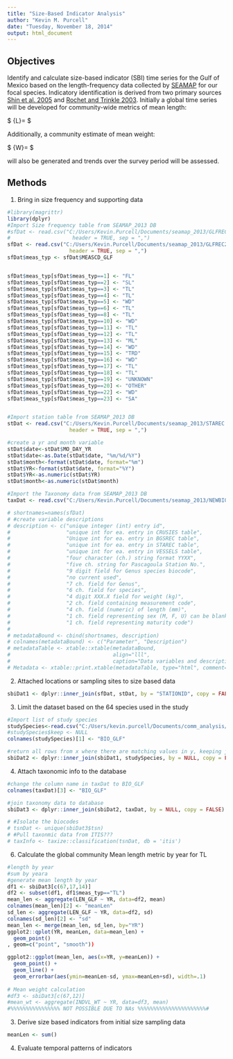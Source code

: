 ```yaml
---
title: "Size-Based Indicator Analysis"
author: "Kevin M. Purcell"
date: "Tuesday, November 18, 2014"
output: html_document
---
```


## Objectives
Identify and calculate size-based indicator (SBI) time series for the Gulf of Mexico based on the length-frequency data collected by [SEAMAP]() for our focal species.  Indicatory identification is derived from two primary sources [Shin et al. 2005](http://icesjms.oxfordjournals.org/content/62/3/384) and [Rochet and Trinkle 2003](http://www.nrcresearchpress.com/doi/abs/10.1139/f02-164).  Initially a global time series will be developed for community-wide metrics of mean length:

$ \bar{L}=\frac{\sum\limits_{N}L}{N} $  

Additionally, a community estimate of mean weight:

$ \bar{W}=\frac{B}{N} $  

will also be generated and trends over the survey period will be assessed.




## Methods

1. Bring in size frequency and supporting data
```r
#library(magrittr)
library(dplyr)
#Import Size frequency table from SEAMAP_2013 DB
#sfDat <- read.csv("C:/Users/Kevin.Purcell/Documents/seamap_2013/GLFREC.csv", 
#                    header = TRUE, sep = ",")
sfDat <- read.csv("C:/Users/Kevin.Purcell/Documents/seamap_2013/GLFREC2.csv", 
                    header = TRUE, sep = ",")
sfDat$meas_typ <- sfDat$MEASCD_GLF


sfDat$meas_typ[sfDat$meas_typ==1] <- "FL"
sfDat$meas_typ[sfDat$meas_typ==2] <- "SL"
sfDat$meas_typ[sfDat$meas_typ==3] <- "TL"
sfDat$meas_typ[sfDat$meas_typ==4] <- "TL"
sfDat$meas_typ[sfDat$meas_typ==5] <- "WD"
sfDat$meas_typ[sfDat$meas_typ==6] <- "TL"
sfDat$meas_typ[sfDat$meas_typ==8] <- "TL"
sfDat$meas_typ[sfDat$meas_typ==10] <- "WD"
sfDat$meas_typ[sfDat$meas_typ==11] <- "TL"
sfDat$meas_typ[sfDat$meas_typ==12] <- "TL"
sfDat$meas_typ[sfDat$meas_typ==13] <- "ML"
sfDat$meas_typ[sfDat$meas_typ==14] <- "WD"
sfDat$meas_typ[sfDat$meas_typ==15] <- "TRD"
sfDat$meas_typ[sfDat$meas_typ==16] <- "WD"
sfDat$meas_typ[sfDat$meas_typ==17] <- "TL"
sfDat$meas_typ[sfDat$meas_typ==18] <- "TL"
sfDat$meas_typ[sfDat$meas_typ==19] <- "UNKNOWN"
sfDat$meas_typ[sfDat$meas_typ==20] <- "OTHER"
sfDat$meas_typ[sfDat$meas_typ==22] <- "WD"
sfDat$meas_typ[sfDat$meas_typ==23] <- "SA"


#Import station table from SEAMAP_2013 DB
stDat <- read.csv("C:/Users/Kevin.Purcell/Documents/seamap_2013/STAREC.csv", 
                    header = TRUE, sep = ",")

#create a yr and month variable
stDat$date<-stDat$MO_DAY_YR
stDat$date<-as.Date(stDat$date, "%m/%d/%Y")
stDat$month<-format(stDat$date, format="%m")
stDat$YR<-format(stDat$date, format="%Y")
stDat$YR<-as.numeric(stDat$YR)
stDat$month<-as.numeric(stDat$month)

#Import the Taxonomy data from SEAMAP_2013 DB
taxDat <- read.csv("C:/Users/Kevin.Purcell/Documents/seamap_2013/NEWBIOCODESBIG.csv", header = TRUE, sep = ",")
```


```r

# shortnames=names(sfDat)
# #create variable descriptions
# description <- c("unique integer (int) entry id",
#                  "unique int for ea. entry in CRUSIES table",
#                  "Unique int for ea. entry in BGSREC table",
#                  "unique int for ea. entry in STAREC table",
#                  "unique int for ea. entry in VESSELS table",
#                  "four character (ch.) string format YYXX",
#                  "five ch. string for Pascagoula Station No.",
#                  "9 digit field for Genus species biocode",
#                  "no current used",
#                  "7 ch. field for Genus",
#                  "6 ch. field for species",
#                  "4 digit XXX.X field for weight (kg)",
#                  "2 ch. field containing measurement code",
#                  "4 ch. field (numeric) of length (mm)",
#                  "1 ch. field representing sex (M, F, U) can be blank",
#                  "1 ch. field representing maturity code")
# 
# metadataBound <- cbind(shortnames, description)
# colnames(metadataBound) <- c("Parameter", "Description")
# metadataTable <- xtable::xtable(metadataBound, 
#                                 align="lll",
#                                 caption="Data variables and description") 
# Metadata <- xtable::print.xtable(metadataTable, type="html", comment=FALSE)
```


2. Attached locations or sampling sites to size based data
```r
sbiDat1 <- dplyr::inner_join(sfDat, stDat, by = "STATIONID", copy = FALSE)

```


3. Limit the dataset based on the 64 species used in the study
```r
#Import list of study species
studySpecies<-read.csv("C:/Users/kevin.purcell/Documents/comm_analysis/seamap_keepers_comm_analysis.csv")
#studySpecies$keep <- NULL
colnames(studySpecies)[1] <- "BIO_GLF"

#return all rows from x where there are matching values in y, keeping just columns from x. 
sbiDat2 <- dplyr::inner_join(sbiDat1, studySpecies, by = NULL, copy = FALSE)
```

4. Attach taxonomic info to the database
```r
#change the column name in taxDat to BIO_GLF
colnames(taxDat)[3] <- "BIO_GLF"

#join taxonomy data to database
sbiDat3 <- dplyr::inner_join(sbiDat2, taxDat, by = NULL, copy = FALSE)

# #Isolate the biocodes
# tsnDat <- unique(sbiDat3$tsn)
# #Pull taxonmic data from ITIS???
# taxInfo <- taxize::classification(tsnDat, db = 'itis')
```


6. Calculate the global community Mean length metric by year for TL
```r
#length by year
#sum by yeara
#generate mean length by year
df1 <- sbiDat3[c(67,17,14)] 
df2 <- subset(df1, df1$meas_typ=="TL")
mean_len <- aggregate(LEN_GLF ~ YR, data=df2, mean)
colnames(mean_len)[2] <- "meanLen"
sd_len <- aggregate(LEN_GLF ~ YR, data=df2, sd)
colnames(sd_len)[2] <- "sd"
mean_len <- merge(mean_len, sd_len, by="YR")
ggplot2::qplot(YR, meanLen, data=mean_len) +
  geom_point()
, geom=c("point", "smooth"))

ggplot2::ggplot(mean_len, aes(x=YR, y=meanLen)) + 
  geom_point() +
  geom_line() +
  geom_errorbar(aes(ymin=meanLen-sd, ymax=meanLen+sd), width=.1)
   
# Mean weight calculation
#df3 <- sbiDat3[c(67,12)]
#mean_wt <- aggregate(INDVL_WT ~ YR, data=df3, mean)
#%%%%%%%%%%%%%%%% NOT POSSIBLE DUE TO NAs %%%%%%%%%%%%%%%%%%%%%%#

```



3. Derive size based indicators from initial size sampling data
```r
meanLen <- sum()


```




4. Evaluate temporal patterns of indicators


